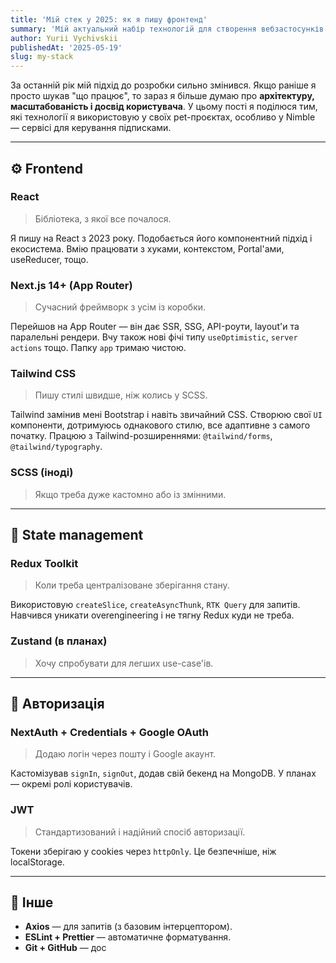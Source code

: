 ```yaml
---
title: 'Мій стек у 2025: як я пишу фронтенд'
summary: 'Мій актуальний набір технологій для створення вебзастосунків: від React і Next.js до Tailwind, Redux та JWT. Тут я розповім, що я використовую у своїх проєктах, чому саме ці інструменти та що ще планую вивчити.'
author: Yurii Vychivskii
publishedAt: '2025-05-19'
slug: my-stack
---
```


За останній рік мій підхід до розробки сильно змінився. Якщо раніше я просто шукав "що працює", то зараз я більше думаю про **архітектуру, масштабованість і досвід користувача**. У цьому пості я поділюся тим, які технології я використовую у своїх pet-проєктах, особливо у Nimble — сервісі для керування підписками.

---

## ⚙️ Frontend

### **React**

> Бібліотека, з якої все почалося.

Я пишу на React з 2023 року. Подобається його компонентний підхід і екосистема. Вмію працювати з хуками, контекстом, Portal'ами, useReducer, тощо.

### **Next.js 14+ (App Router)**

> Сучасний фреймворк з усім із коробки.

Перейшов на App Router — він дає SSR, SSG, API-роути, layout'и та паралельні рендери. Вчу також нові фічі типу `useOptimistic`, `server actions` тощо. Папку `app` тримаю чистою.

### **Tailwind CSS**

> Пишу стилі швидше, ніж колись у SCSS.

Tailwind замінив мені Bootstrap і навіть звичайний CSS. Створюю свої `UI` компоненти, дотримуюсь однакового стилю, все адаптивне з самого початку. Працюю з Tailwind-розширеннями: `@tailwind/forms`, `@tailwind/typography`.

### **SCSS (іноді)**

> Якщо треба дуже кастомно або із змінними.

---

## 🧠 State management

### **Redux Toolkit**

> Коли треба централізоване зберігання стану.

Використовую `createSlice`, `createAsyncThunk`, `RTK Query` для запитів. Навчився уникати overengineering і не тягну Redux куди не треба.

### **Zustand (в планах)**

> Хочу спробувати для легших use-case'ів.

---

## 🔐 Авторизація

### **NextAuth + Credentials + Google OAuth**

> Додаю логін через пошту і Google акаунт.

Кастомізував `signIn`, `signOut`, додав свій бекенд на MongoDB. У планах — окремі ролі користувачів.

### **JWT**

> Стандартизований і надійний спосіб авторизації.

Токени зберігаю у cookies через `httpOnly`. Це безпечніше, ніж localStorage.

---

## 🧰 Інше

- **Axios** — для запитів (з базовим інтерцептором).
- **ESLint + Prettier** — автоматичне форматування.
- **Git + GitHub** — дос
